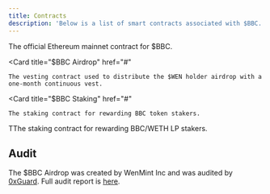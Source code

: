 ```yaml
---
title: Contracts
description: 'Below is a list of smart contracts associated with $BBC. Links will be added after launch.'
---
```


<CardGroup cols={1}>
  <Card
    title="$BBC Token"
    href="#"
  >
    The official Ethereum mainnet contract for $BBC.
  </Card>

  <Card
    title="$BBC Airdrop"
    href="#"
  >
    The vesting contract used to distribute the $WEN holder airdrop with a one-month continuous vest.
  </Card>

  <Card
    title="$BBC Staking"
    href="#"
  >
    The staking contract for rewarding BBC token stakers.
  </Card>
  <Card
    title="LP Staking"
    href="#"
  >
    TThe staking contract for rewarding BBC/WETH LP stakers.
  </Card>
</CardGroup>

## Audit

The $BBC Airdrop was created by WenMint Inc and was audited by [0xGuard](https://0xguard.com/). Full audit report is [here](https://github.com/0xGuard-com/audit-reports/blob/master/WEN/WEN.pdf).